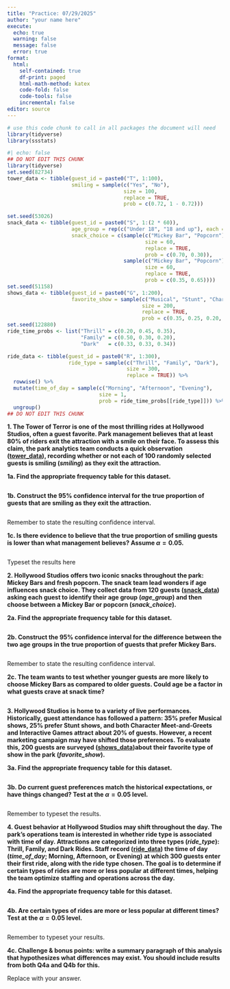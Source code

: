 ```yaml
---
title: "Practice: 07/29/2025"
author: "your name here"
execute:
  echo: true
  warning: false
  message: false
  error: true
format: 
  html:
    self-contained: true
    df-print: paged
    html-math-method: katex
    code-fold: false
    code-tools: false
    incremental: false
editor: source
---
```


```r
# use this code chunk to call in all packages the document will need
library(tidyverse)
library(ssstats)
```

```r
#| echo: false
## DO NOT EDIT THIS CHUNK
library(tidyverse)
set.seed(82734) 
tower_data <- tibble(guest_id = paste0("T", 1:100),
                     smiling = sample(c("Yes", "No"), 
                                      size = 100, 
                                      replace = TRUE, 
                                      prob = c(0.72, 1 - 0.72)))

set.seed(53026)
snack_data <- tibble(guest_id = paste0("S", 1:(2 * 60)),
                     age_group = rep(c("Under 18", "18 and up"), each = 60),
                     snack_choice = c(sample(c("Mickey Bar", "Popcorn"), 
                                             size = 60, 
                                             replace = TRUE, 
                                             prob = c(0.70, 0.30)),
                                      sample(c("Mickey Bar", "Popcorn"), 
                                             size = 60, 
                                             replace = TRUE, 
                                             prob = c(0.35, 0.65))))
set.seed(51158)
shows_data <- tibble(guest_id = paste0("G", 1:200),
                     favorite_show = sample(c("Musical", "Stunt", "Character", "Interactive"), 
                                            size = 200, 
                                            replace = TRUE, 
                                            prob = c(0.35, 0.25, 0.20, 0.20)))
set.seed(122880)
ride_time_probs <- list("Thrill" = c(0.20, 0.45, 0.35),
                        "Family" = c(0.50, 0.30, 0.20),
                        "Dark"   = c(0.33, 0.33, 0.34))

ride_data <- tibble(guest_id = paste0("R", 1:300),
                    ride_type = sample(c("Thrill", "Family", "Dark"), 
                                       size = 300, 
                                       replace = TRUE)) %>%
  rowwise() %>%
  mutate(time_of_day = sample(c("Morning", "Afternoon", "Evening"), 
                              size = 1, 
                              prob = ride_time_probs[[ride_type]])) %>%
  ungroup()
## DO NOT EDIT THIS CHUNK
```


**1. The Tower of Terror is one of the most thrilling rides at Hollywood Studios, often a guest favorite. Park management believes that at least 80% of riders exit the attraction with a smile on their face. To assess this claim, the park analytics team conducts a quick observation (<u>tower_data</u>), recording whether or not each of 100 randomly selected guests is smiling (*smiling*) as they exit the attraction.**

**1a. Find the appropriate frequency table for this dataset.**

```r

```

**1b. Construct the 95% confidence interval for the true proportion of guests that are smiling as they exit the attraction.**

```r

```

Remember to state the resulting confidence interval.

**1c. Is there evidence to believe that the true proportion of smiling guests is lower than what management believes? Assume $\alpha = 0.05$.**

```r

```

Typeset the results here

**2. Hollywood Studios offers two iconic snacks throughout the park: Mickey Bars and fresh popcorn. The snack team lead wonders if age influences snack choice. They collect data from 120 guests (<u>snack_data</u>) asking each guest to identify their age group (*age_group*) and then choose between a Mickey Bar or popcorn (*snack_choice*).**

**2a. Find the appropriate frequency table for this dataset.**

```r

```

**2b. Construct the 95% confidence interval for the difference between the two age groups in the true proportion of guests that prefer Mickey Bars.**

```r

```

Remember to state the resulting confidence interval.

**2c. The team wants to test whether younger guests are more likely to choose Mickey Bars as compared to older guests. Could age be a factor in what guests crave at snack time?**

```r

```

**3. Hollywood Studios is home to a variety of live performances. Historically, guest attendance has followed a pattern: 35% prefer Musical shows, 25% prefer Stunt shows, and both Character Meet-and-Greets and Interactive Games attract about 20% of guests. However, a recent marketing campaign may have shifted those preferences. To evaluate this, 200 guests are surveyed (<u>shows_data</u>)about their favorite type of show in the park (*favorite_show*).**

**3a. Find the appropriate frequency table for this dataset.**

```r

```

**3b. Do current guest preferences match the historical expectations, or have things changed? Test at the $\alpha = 0.05$ level.**

```r

```  

Remember to typeset the results.

**4. Guest behavior at Hollywood Studios may shift throughout the day. The park's operations team is interested in whether ride type is associated with time of day. Attractions are categorized into three types (*ride_type*): Thrill, Family, and Dark Rides. Staff record (<u>ride_data</u>) the time of day (*time_of_day*; Morning, Afternoon, or Evening) at which 300 guests enter their first ride, along with the ride type chosen. The goal is to determine if certain types of rides are more or less popular at different times, helping the team optimize staffing and operations across the day.**

**4a. Find the appropriate frequency table for this dataset.**

```r

```

**4b. Are certain types of rides are more or less popular at different times? Test at the $\alpha = 0.05$ level.**

```r

```

Remember to typeset your results.

**4c. Challenge & bonus points: write a summary paragraph of this analysis that hypothesizes what differences may exist. You should include results from both Q4a and Q4b for this.**

Replace with your answer.
